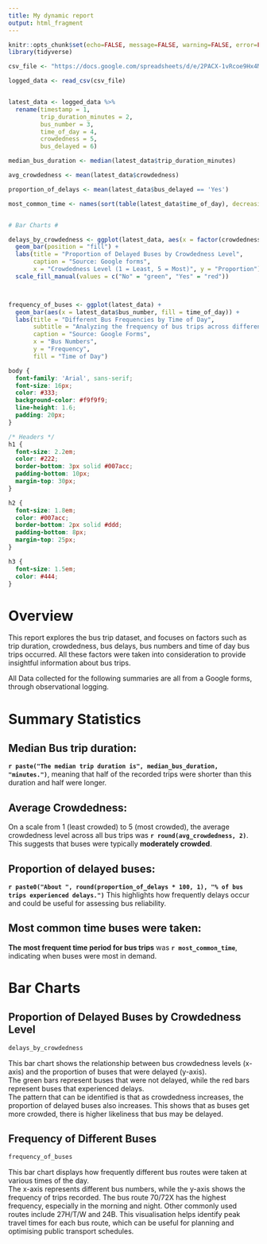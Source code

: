 ```yaml
---
title: My dynamic report
output: html_fragment
---
```


```r
knitr::opts_chunk$set(echo=FALSE, message=FALSE, warning=FALSE, error=FALSE)
library(tidyverse)

csv_file <- "https://docs.google.com/spreadsheets/d/e/2PACX-1vRcoe9Hx4MxJmMeqYlMVWlc_FUQvFPn1DtbO8Qnqz0T3Su6kIxJLaWHnNV9rRN_YVoFP_iWxiS8vDTX/pub?output=csv"

logged_data <- read_csv(csv_file)


latest_data <- logged_data %>%
  rename(timestamp = 1,
         trip_duration_minutes = 2,
         bus_number = 3,
         time_of_day = 4,
         crowdedness = 5,
         bus_delayed = 6)

median_bus_duration <- median(latest_data$trip_duration_minutes)

avg_crowdedness <- mean(latest_data$crowdedness)

proportion_of_delays <- mean(latest_data$bus_delayed == 'Yes')

most_common_time <- names(sort(table(latest_data$time_of_day), decreasing = TRUE))[1]


# Bar Charts #

delays_by_crowdedness <- ggplot(latest_data, aes(x = factor(crowdedness), fill = bus_delayed)) + 
  geom_bar(position = "fill") + 
  labs(title = "Proportion of Delayed Buses by Crowdedness Level",
       caption = "Source: Google forms", 
       x = "Crowdedness Level (1 = Least, 5 = Most)", y = "Proportion") +
  scale_fill_manual(values = c("No" = "green", "Yes" = "red"))



frequency_of_buses <- ggplot(latest_data) +
  geom_bar(aes(x = latest_data$bus_number, fill = time_of_day)) +
  labs(title = "Different Bus Frequencies by Time of Day",
       subtitle = "Analyzing the frequency of bus trips across different routes and times of the day",
       caption = "Source: Google Forms",
       x = "Bus Numbers",
       y = "Frequency",
       fill = "Time of Day")
```

```css
body {
  font-family: 'Arial', sans-serif;
  font-size: 16px;
  color: #333;
  background-color: #f9f9f9;
  line-height: 1.6;
  padding: 20px;
}

/* Headers */
h1 {
  font-size: 2.2em;
  color: #222;
  border-bottom: 3px solid #007acc;
  padding-bottom: 10px;
  margin-top: 30px;
}

h2 {
  font-size: 1.8em;
  color: #007acc;
  border-bottom: 2px solid #ddd;
  padding-bottom: 8px;
  margin-top: 25px;
}

h3 {
  font-size: 1.5em;
  color: #444;
}
```

# Overview

This report explores the bus trip dataset, and focuses on factors such as trip duration, crowdedness, bus delays, bus numbers and time of day bus trips occurred. All these factors were taken into consideration to provide insightful information about bus trips.

All Data collected for the following summaries are all from a Google forms, through observational logging.


# Summary Statistics

## Median Bus trip duration:

**`r paste("The median trip duration is", median_bus_duration, "minutes.")`**, meaning that half of the recorded trips were shorter than this duration and half were longer.

## Average Crowdedness:

On a scale from 1 (least crowded) to 5 (most crowded), the average crowdedness level across all bus trips was **`r round(avg_crowdedness, 2)`**. This suggests that buses were typically **moderately crowded**.

## Proportion of delayed buses:

**`r paste0("About ", round(proportion_of_delays * 100, 1), "% of bus trips experienced delays.")`** This highlights how frequently delays occur and could be useful for assessing bus reliability.

## Most common time buses were taken:

**The most frequent time period for bus trips** was **`r most_common_time`**, indicating when buses were most in demand.




# Bar Charts


## Proportion of Delayed Buses by Crowdedness Level 
```r
delays_by_crowdedness
```

This bar chart shows the relationship between bus crowdedness levels (x-axis) and the proportion of buses that were delayed (y-axis).  
The green bars represent buses that were not delayed, while the red bars represent buses that experienced delays.  
The pattern that can be identified is that as crowdedness increases, the proportion of delayed buses also increases. This shows that as buses get more crowded, there is higher likeliness that bus may be delayed.




## Frequency of Different Buses
```r
frequency_of_buses
```

This bar chart displays how frequently different bus routes were taken at various times of the day.  
The x-axis represents different bus numbers, while the y-axis shows the frequency of trips recorded.
The bus route 70/72X has the highest frequency, especially in the morning and night. Other commonly used routes include 27H/T/W and 24B.
This visualisation helps identify peak travel times for each bus route, which can be useful for planning and optimising public transport schedules.



